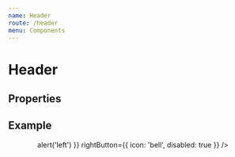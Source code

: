 ```yaml
---
name: Header
route: /header
menu: Components
---
```



# Header

## Properties

<PropsTable of={Header} />

## Example

<Playground>
  <Header
    title="App Title"
    leftButton={{
      icon: 'arrow-left',
      onPress: () => alert('left')
    }}
    rightButton={{
      icon: 'bell',
      disabled: true
    }}
  />
</Playground>
